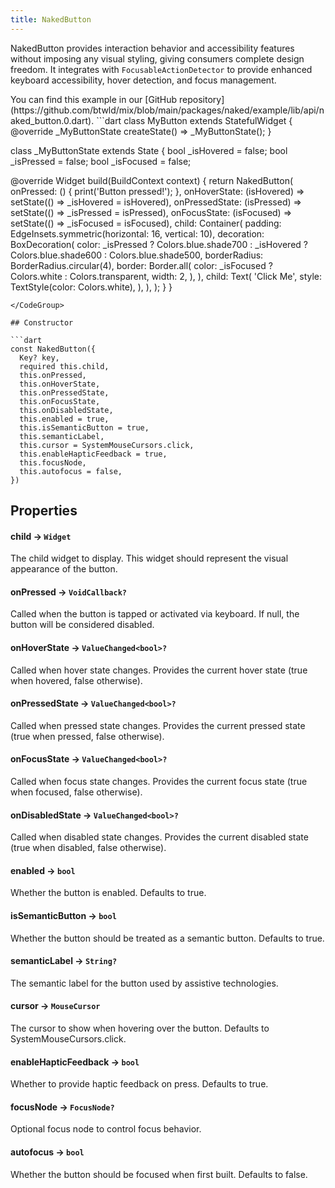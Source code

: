 ```yaml
---
title: NakedButton
---
```


NakedButton provides interaction behavior and accessibility features without imposing any visual styling, giving consumers complete design freedom. It integrates with `FocusableActionDetector` to provide enhanced keyboard accessibility, hover detection, and focus management.


<Info>
  You can find this example in our [GitHub repository](https://github.com/btwld/mix/blob/main/packages/naked/example/lib/api/naked_button.0.dart).
</Info>
<CodeGroup title="Real Use Case" defaultLanguage="dart">
```dart
class MyButton extends StatefulWidget {
  @override
  _MyButtonState createState() => _MyButtonState();
}

class _MyButtonState extends State<MyButton> {
  bool _isHovered = false;
  bool _isPressed = false;
  bool _isFocused = false;

  @override
  Widget build(BuildContext context) {
    return NakedButton(
      onPressed: () {
        print('Button pressed!');
      },
      onHoverState: (isHovered) => setState(() => _isHovered = isHovered),
      onPressedState: (isPressed) => setState(() => _isPressed = isPressed),
      onFocusState: (isFocused) => setState(() => _isFocused = isFocused),
      child: Container(
        padding: EdgeInsets.symmetric(horizontal: 16, vertical: 10),
        decoration: BoxDecoration(
          color: _isPressed
              ? Colors.blue.shade700
              : _isHovered
                  ? Colors.blue.shade600
                  : Colors.blue.shade500,
          borderRadius: BorderRadius.circular(4),
          border: Border.all(
            color: _isFocused ? Colors.white : Colors.transparent,
            width: 2,
          ),
        ),
        child: Text(
          'Click Me',
          style: TextStyle(color: Colors.white),
        ),
      ),
    );
  }
}
```
</CodeGroup>

## Constructor

```dart
const NakedButton({
  Key? key,
  required this.child,
  this.onPressed,
  this.onHoverState,
  this.onPressedState,
  this.onFocusState,
  this.onDisabledState,
  this.enabled = true,
  this.isSemanticButton = true,
  this.semanticLabel,
  this.cursor = SystemMouseCursors.click,
  this.enableHapticFeedback = true,
  this.focusNode,
  this.autofocus = false,
})
```

## Properties

#### child  → `Widget`
The child widget to display. This widget should represent the visual appearance of the button.

#### onPressed → `VoidCallback?`
Called when the button is tapped or activated via keyboard. If null, the button will be considered disabled.

#### onHoverState → `ValueChanged<bool>?`
Called when hover state changes. Provides the current hover state (true when hovered, false otherwise).

#### onPressedState → `ValueChanged<bool>?`
Called when pressed state changes. Provides the current pressed state (true when pressed, false otherwise).

#### onFocusState → `ValueChanged<bool>?`
Called when focus state changes. Provides the current focus state (true when focused, false otherwise).

#### onDisabledState → `ValueChanged<bool>?`
Called when disabled state changes. Provides the current disabled state (true when disabled, false otherwise).

#### enabled → `bool`
Whether the button is enabled. Defaults to true.

#### isSemanticButton → `bool`
Whether the button should be treated as a semantic button. Defaults to true.

#### semanticLabel → `String?`
The semantic label for the button used by assistive technologies.

#### cursor → `MouseCursor`
The cursor to show when hovering over the button. Defaults to SystemMouseCursors.click.

#### enableHapticFeedback → `bool`
Whether to provide haptic feedback on press. Defaults to true.

#### focusNode → `FocusNode?`
Optional focus node to control focus behavior.

#### autofocus → `bool`
Whether the button should be focused when first built. Defaults to false.